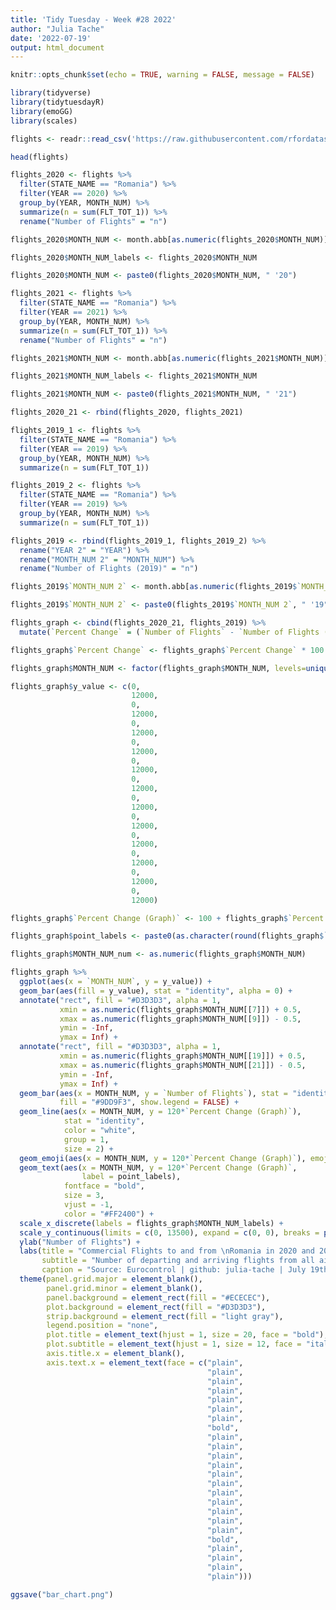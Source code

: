 ```yaml
---
title: 'Tidy Tuesday - Week #28 2022'
author: "Julia Tache"
date: '2022-07-19'
output: html_document
---
```


```r
knitr::opts_chunk$set(echo = TRUE, warning = FALSE, message = FALSE)
```

```r
library(tidyverse)
library(tidytuesdayR)
library(emoGG)
library(scales)

flights <- readr::read_csv('https://raw.githubusercontent.com/rfordatascience/tidytuesday/master/data/2022/2022-07-12/flights.csv')

head(flights)
```

```r

flights_2020 <- flights %>%
  filter(STATE_NAME == "Romania") %>%
  filter(YEAR == 2020) %>%
  group_by(YEAR, MONTH_NUM) %>%
  summarize(n = sum(FLT_TOT_1)) %>%
  rename("Number of Flights" = "n")

flights_2020$MONTH_NUM <- month.abb[as.numeric(flights_2020$MONTH_NUM)]

flights_2020$MONTH_NUM_labels <- flights_2020$MONTH_NUM

flights_2020$MONTH_NUM <- paste0(flights_2020$MONTH_NUM, " '20")

flights_2021 <- flights %>%
  filter(STATE_NAME == "Romania") %>%
  filter(YEAR == 2021) %>%
  group_by(YEAR, MONTH_NUM) %>%
  summarize(n = sum(FLT_TOT_1)) %>%
  rename("Number of Flights" = "n")

flights_2021$MONTH_NUM <- month.abb[as.numeric(flights_2021$MONTH_NUM)]

flights_2021$MONTH_NUM_labels <- flights_2021$MONTH_NUM

flights_2021$MONTH_NUM <- paste0(flights_2021$MONTH_NUM, " '21")

flights_2020_21 <- rbind(flights_2020, flights_2021)

```


```r

flights_2019_1 <- flights %>%
  filter(STATE_NAME == "Romania") %>%
  filter(YEAR == 2019) %>%
  group_by(YEAR, MONTH_NUM) %>%
  summarize(n = sum(FLT_TOT_1))

flights_2019_2 <- flights %>%
  filter(STATE_NAME == "Romania") %>%
  filter(YEAR == 2019) %>%
  group_by(YEAR, MONTH_NUM) %>%
  summarize(n = sum(FLT_TOT_1))

flights_2019 <- rbind(flights_2019_1, flights_2019_2) %>%
  rename("YEAR 2" = "YEAR") %>%
  rename("MONTH_NUM 2" = "MONTH_NUM") %>%
  rename("Number of Flights (2019)" = "n")

flights_2019$`MONTH_NUM 2` <- month.abb[as.numeric(flights_2019$`MONTH_NUM 2`)]

flights_2019$`MONTH_NUM 2` <- paste0(flights_2019$`MONTH_NUM 2`, " '19")

flights_graph <- cbind(flights_2020_21, flights_2019) %>%
  mutate(`Percent Change` = (`Number of Flights` - `Number of Flights (2019)`) / `Number of Flights (2019)`)

flights_graph$`Percent Change` <- flights_graph$`Percent Change` * 100

flights_graph$MONTH_NUM <- factor(flights_graph$MONTH_NUM, levels=unique(flights_graph$MONTH_NUM))

flights_graph$y_value <- c(0, 
                           12000, 
                           0, 
                           12000,
                           0, 
                           12000,
                           0, 
                           12000,
                           0, 
                           12000,
                           0, 
                           12000,
                           0, 
                           12000,
                           0, 
                           12000,
                           0, 
                           12000,
                           0, 
                           12000,
                           0, 
                           12000,
                           0, 
                           12000)

flights_graph$`Percent Change (Graph)` <- 100 + flights_graph$`Percent Change`

flights_graph$point_labels <- paste0(as.character(round(flights_graph$`Percent Change`, digits = 0)), "%")

flights_graph$MONTH_NUM_num <- as.numeric(flights_graph$MONTH_NUM)

```


```r

flights_graph %>%
  ggplot(aes(x = `MONTH_NUM`, y = y_value)) +
  geom_bar(aes(fill = y_value), stat = "identity", alpha = 0) +
  annotate("rect", fill = "#D3D3D3", alpha = 1, 
           xmin = as.numeric(flights_graph$MONTH_NUM[[7]]) + 0.5, 
           xmax = as.numeric(flights_graph$MONTH_NUM[[9]]) - 0.5,
           ymin = -Inf, 
           ymax = Inf) +
  annotate("rect", fill = "#D3D3D3", alpha = 1, 
           xmin = as.numeric(flights_graph$MONTH_NUM[[19]]) + 0.5, 
           xmax = as.numeric(flights_graph$MONTH_NUM[[21]]) - 0.5,
           ymin = -Inf, 
           ymax = Inf) +
  geom_bar(aes(x = MONTH_NUM, y = `Number of Flights`), stat = "identity", width = 0.6, 
           fill = "#9DD9F3", show.legend = FALSE) +
  geom_line(aes(x = MONTH_NUM, y = 120*`Percent Change (Graph)`), 
            stat = "identity", 
            color = "white",
            group = 1,
            size = 2) +
  geom_emoji(aes(x = MONTH_NUM, y = 120*`Percent Change (Graph)`), emoji = "2708", size = 0.04) +
  geom_text(aes(x = MONTH_NUM, y = 120*`Percent Change (Graph)`, 
                label = point_labels),
            fontface = "bold", 
            size = 3,
            vjust = -1,
            color = "#FF2400") +
  scale_x_discrete(labels = flights_graph$MONTH_NUM_labels) +
  scale_y_continuous(limits = c(0, 13500), expand = c(0, 0), breaks = pretty_breaks(n = 5)) +
  ylab("Number of Flights") +
  labs(title = "Commercial Flights to and from \nRomania in 2020 and 2021",
       subtitle = "Number of departing and arriving flights from all airports, \nplus % change compared with the same month in 2019",
       caption = "Source: Eurocontrol | github: julia-tache | July 19th, 2022") +
  theme(panel.grid.major = element_blank(),
        panel.grid.minor = element_blank(),
        panel.background = element_rect(fill = "#ECECEC"),
        plot.background = element_rect(fill = "#D3D3D3"),
        strip.background = element_rect(fill = "light gray"),
        legend.position = "none",
        plot.title = element_text(hjust = 1, size = 20, face = "bold"),
        plot.subtitle = element_text(hjust = 1, size = 12, face = "italic"),
        axis.title.x = element_blank(),
        axis.text.x = element_text(face = c("plain",
                                            "plain",
                                            "plain",
                                            "plain",
                                            "plain",
                                            "plain",
                                            "plain",
                                            "bold",
                                            "plain",
                                            "plain",
                                            "plain",
                                            "plain",
                                            "plain",
                                            "plain",
                                            "plain",
                                            "plain",
                                            "plain",
                                            "plain",
                                            "plain",
                                            "bold",
                                            "plain",
                                            "plain",
                                            "plain",
                                            "plain")))

ggsave("bar_chart.png")

```


